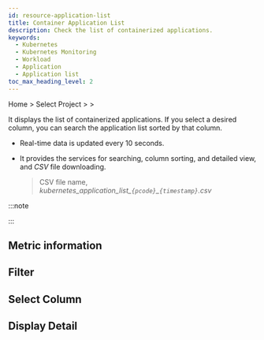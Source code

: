 ```yaml
---
id: resource-application-list
title: Container Application List
description: Check the list of containerized applications.
keywords:
  - Kubernetes
  - Kubernetes Monitoring
  - Workload
  - Application
  - Application list
toc_max_heading_level: 2
---
```


Home &gt; Select Project &gt; <Cmdname sid="side_workload" className="uitext" /> &gt; <Cmdname sid="side_containerizedAppList" className="uitext" />

It displays the list of containerized applications. If you select a desired column, you can search the application list sorted by that column. 

<ImgLang img='k8s-app-list.png' desc='Application List' />

- Real-time data is updated every 10 seconds.

- It provides the services for searching, column sorting, and detailed view, and _CSV_ file downloading.

  > CSV file name, _kubernetes\_application\_list\_`{pcode}`\_`{timestamp}`.csv_

:::note 


<K8scomlist />

:::

## Metric information


<K8slistmetric />
 
## Filter


<K8slistfilter />
  
## Select Column


<K8slistcl />
 
## Display Detail


<K8slistdetail />
